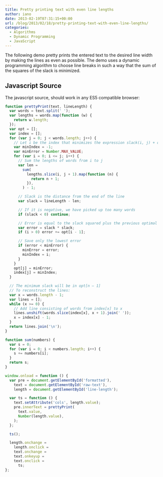 ```yaml
---
title: Pretty printing text with even line lengths
author: iano
date: 2013-02-19T07:31:15+00:00
url: /blog/2013/02/18/pretty-printing-text-with-even-line-lengths/
categories:
  - Algorithms
  - Dynamic Programming
  - JavaScript
---
```



The following demo pretty prints the entered text to the desired line width by making the lines as even as possible. The demo uses a dynamic programming algorithm to choose line breaks in such a way that the sum of the squares of the slack is minimized.

<WrapTextExample
  lineLength={46}
  text="Call me Ishmael. Some years ago, never mind how long precisely, having little
    or no money in my purse, and nothing particular to interest me on shore, I
    thought I would sail about a little and see the watery part of the world."
/>

## Javascript Source

The javascript source, should work in any ES5 compatible browser:

```javascript
function prettyPrint(text, lineLength) {
  var words = text.split(' ');
  var lengths = words.map(function (w) {
    return w.length;
  });
  var opt = [];
  var index = [];
  for (var j = 0; j < words.length; j++) {
    // Let i be the index that minimizes the expression slack(i, j) + opt[i – 1]
    var minIndex = -1;
    var minError = Number.MAX_VALUE;
    for (var i = 0; i <= j; i++) {
      // Sum the lengths of words from i to j
      var len =
        sum(
          lengths.slice(i, j + 1).map(function (n) {
            return n + 1;
          }),
        ) - 1;

      // Slack is the distance from the end of the line
      var slack = lineLength - len;

      // If it is negative, we have picked up too many words
      if (slack < 0) continue;

      // Error is equal to the slack squared plus the previous optimal error
      var error = slack * slack;
      if (i > 0) error += opt[i - 1];

      // Save only the lowest error
      if (error < minError) {
        minError = error;
        minIndex = i;
      }
    }
    opt[j] = minError;
    index[j] = minIndex;
  }

  // The minimum slack will be in opt[n – 1]
  // To reconstruct the lines:
  var x = words.length - 1;
  var lines = [];
  while (x >= 0) {
    // Add line consisting of words from index[x] to x
    lines.unshift(words.slice(index[x], x + 1).join(' '));
    x = index[x] - 1;
  }
  return lines.join('\n');
}

function sum(numbers) {
  var s = 0;
  for (var i = 0; i < numbers.length; i++) {
    s += numbers[i];
  }
  return s;
}

window.onload = function () {
  var pre = document.getElementById('formatted'),
    text = document.getElementById('raw-text'),
    length = document.getElementById('line-length');

  var ts = function () {
    text.setAttribute('cols', length.value);
    pre.innerText = prettyPrint(
      text.value,
      Number(length.value),
    );
  };

  ts();

  length.onchange =
    length.onclick =
    text.onchange =
    text.onkeyup =
    text.onclick =
      ts;
};
```
